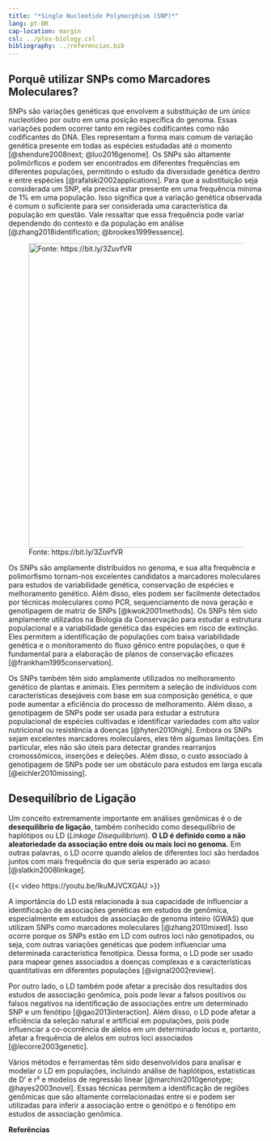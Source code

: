 ```yaml
---
title: "*Single Nucleotide Polymorphism (SNP)*"
lang: pt-BR
cap-location: margin
csl: ../plos-biology.csl
bibliography: ../referencias.bib
---
```


## Porquê utilizar SNPs como Marcadores Moleculares?

SNPs são variações genéticas que envolvem a substituição de um único nucleotídeo por outro em uma posição específica do genoma. Essas variações podem ocorrer tanto em regiões codificantes como não codificantes do DNA. Eles representam a forma mais comum de variação genética presente em todas as espécies estudadas até o momento [@shendure2008next; @luo2016genome]. Os SNPs são altamente polimórficos e podem ser encontrados em diferentes frequências em diferentes populações, permitindo o estudo da diversidade genética dentro e entre espécies [@rafalski2002applications]. Para que a substituição seja considerada um SNP, ela precisa estar presente em uma frequência mínima de 1% em uma população. Isso significa que a variação genética observada é comum o suficiente para ser considerada uma característica da população em questão. Vale ressaltar que essa frequência pode variar dependendo do contexto e da população em análise [@zhang2018identification; @brookes1999essence].

![Fonte: https://bit.ly/3ZuvfVR](../images/snp.png){width=600}


Os SNPs são amplamente distribuídos no genoma, e sua alta frequência e polimorfismo tornam-nos excelentes candidatos a marcadores moleculares para estudos de variabilidade genética, conservação de espécies e melhoramento genético. Além disso, eles podem ser facilmente detectados por técnicas moleculares como PCR, sequenciamento de nova geração e genotipagem de matriz de SNPs [@kwok2001methods]. Os SNPs têm sido amplamente utilizados na Biologia da Conservação para estudar a estrutura populacional e a variabilidade genética das espécies em risco de extinção. Eles permitem a identificação de populações com baixa variabilidade genética e o monitoramento do fluxo gênico entre populações, o que é fundamental para a elaboração de planos de conservação eficazes [@frankham1995conservation].


Os SNPs também têm sido amplamente utilizados no melhoramento genético de plantas e animais. Eles permitem a seleção de indivíduos com características desejáveis com base em sua composição genética, o que pode aumentar a eficiência do processo de melhoramento. Além disso, a genotipagem de SNPs pode ser usada para estudar a estrutura populacional de espécies cultivadas e identificar variedades com alto valor nutricional ou resistência a doenças [@hyten2010high]. Embora os SNPs sejam excelentes marcadores moleculares, eles têm algumas limitações. Em particular, eles não são úteis para detectar grandes rearranjos cromossômicos, inserções e deleções. Além disso, o custo associado à genotipagem de SNPs pode ser um obstáculo para estudos em larga escala [@eichler2010missing].

## Desequilíbrio de Ligação

Um conceito extremamente importante em análises genômicas é o de **desequilíbrio de ligação**, também conhecido como desequilíbrio de haplótipos ou LD (_Linkage Disequilibrium_). **O LD é definido como a não aleatoriedade da associação entre dois ou mais loci no genoma.** Em outras palavras, o LD ocorre quando alelos de diferentes loci são herdados juntos com mais frequência do que seria esperado ao acaso [@slatkin2008linkage].

{{< video https://youtu.be/IkuMJVCXGAU >}}

A importância do LD está relacionada à sua capacidade de influenciar a identificação de associações genéticas em estudos de genômica, especialmente em estudos de associação de genoma inteiro (GWAS) que utilizam SNPs como marcadores moleculares [@zhang2010mixed]. Isso ocorre porque os SNPs estão em LD com outros loci não genotipados, ou seja, com outras variações genéticas que podem influenciar uma determinada característica fenotípica. Dessa forma, o LD pode ser usado para mapear genes associados a doenças complexas e a características quantitativas em diferentes populações [@vignal2002review].

Por outro lado, o LD também pode afetar a precisão dos resultados dos estudos de associação genômica, pois pode levar a falsos positivos ou falsos negativos na identificação de associações entre um determinado SNP e um fenótipo [@gao2013interaction]. Além disso, o LD pode afetar a eficiência da seleção natural e artificial em populações, pois pode influenciar a co-ocorrência de alelos em um determinado locus e, portanto, afetar a frequência de alelos em outros loci associados [@lecorre2003genetic].

Vários métodos e ferramentas têm sido desenvolvidos para analisar e modelar o LD em populações, incluindo análise de haplótipos, estatísticas de D' e r² e modelos de regressão linear [@marchini2010genotype; @hayes2003novel]. Essas técnicas permitem a identificação de regiões genômicas que são altamente correlacionadas entre si e podem ser utilizadas para inferir a associação entre o genótipo e o fenótipo em estudos de associação genômica.

::: {#refs}
**Referências**
:::